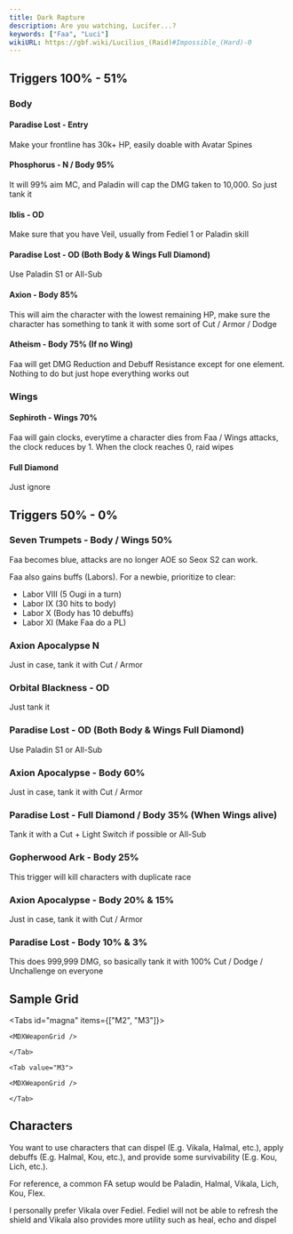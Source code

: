 ```yaml
---
title: Dark Rapture
description: Are you watching, Lucifer...?
keywords: ["Faa", "Luci"]
wikiURL: https://gbf.wiki/Lucilius_(Raid)#Impossible_(Hard)-0
---
```



## Triggers 100% - 51%

### Body

#### Paradise Lost - Entry

Make your frontline has 30k+ HP, easily doable with Avatar Spines

#### Phosphorus - N / Body 95%

It will 99% aim MC, and Paladin will cap the DMG taken to 10,000.
So just tank it

#### Iblis - OD

Make sure that you have Veil, usually from Fediel 1 or Paladin skill

#### Paradise Lost - OD (Both Body & Wings Full Diamond)

Use Paladin S1 or All-Sub

#### Axion - Body 85%

This will aim the character with the lowest remaining HP,
make sure the character has something to tank it with some sort of Cut / Armor / Dodge

#### Atheism - Body 75% (If no Wing)

Faa will get DMG Reduction and Debuff Resistance except for one element.
Nothing to do but just hope everything works out

### Wings

#### Sephiroth - Wings 70%

Faa will gain clocks, everytime a character dies from Faa / Wings attacks, the clock reduces by 1.
When the clock reaches 0, raid wipes

#### Full Diamond

Just ignore

## Triggers 50% - 0%

### Seven Trumpets - Body / Wings 50%

Faa becomes blue, attacks are no longer AOE so Seox S2 can work.

Faa also gains buffs (Labors). For a newbie, prioritize to clear:

- Labor VIII (5 Ougi in a turn)
- Labor IX (30 hits to body)
- Labor X (Body has 10 debuffs)
- Labor XI (Make Faa do a PL)

### Axion Apocalypse N

Just in case, tank it with Cut / Armor

### Orbital Blackness - OD

Just tank it

### Paradise Lost - OD (Both Body & Wings Full Diamond)

Use Paladin S1 or All-Sub

### Axion Apocalypse - Body 60%

Just in case, tank it with Cut / Armor

### Paradise Lost - Full Diamond / Body 35% (When Wings alive)

Tank it with a Cut + Light Switch if possible or All-Sub

### Gopherwood Ark - Body 25%

This trigger will kill characters with duplicate race

### Axion Apocalypse - Body 20% & 15%

Just in case, tank it with Cut / Armor

### Paradise Lost - Body 10% & 3%

This does 999,999 DMG, so basically tank it with 100% Cut / Dodge / Unchallenge on everyone

## Sample Grid

<Tabs id="magna" items={["M2", "M3"]}>
	<Tab value="M2">

    <MDXWeaponGrid />

    </Tab>

    <Tab value="M3">

    <MDXWeaponGrid />

    </Tab>

</Tabs>

## Characters

You want to use characters that can dispel (E.g. Vikala, Halmal, etc.),
apply debuffs (E.g. Halmal, Kou, etc.),
and provide some survivability (E.g. Kou, Lich, etc.).

For reference, a common FA setup would be Paladin, Halmal, Vikala, Lich, Kou, Flex.

<MDXCallout title="Why Vikala over Fediel?">
	I personally prefer Vikala over Fediel. Fediel will not be able to refresh the
	shield and Vikala also provides more utility such as heal, echo and dispel
</MDXCallout>
